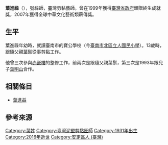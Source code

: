 
'''葉進祿'''（{{bd|1931年||2016年}}），號祿師，臺灣剪黏藝師{{r|林明德}}。曾在1999年獲得[[臺灣省政府|臺灣省政府]]頒贈終生成就獎，2007年獲得全球中華文化藝術類薪傳獎{{r|林明德}}。

== 生平 ==
葉進祿年幼時，就讀臺南市的寶公學校（今[[臺南市北區立人國民小學|臺南市北區立人國民小學]]）{{r|林明德}}。13歲時，跟隨父親[[葉鬃|葉鬃]]從事剪黏工作{{r|林明德}}。

他曾三次參與[[赤嵌樓|赤嵌樓]]的整修工作，前兩次是跟隨父親葉鬃，第三次是1993年跟兒子[[葉明山|葉明山]]合作{{r|林明德}}。

== 相關條目 ==

* [[葉進益|葉進益]]

== 參考來源 ==
{{reflist|refs=
<ref name="林明德">{{cite book|author=林明德 |title=《臺灣寺廟文資保存與社會貢獻》 |chapter=〈從市定古蹟邁向國定古蹟──大觀音亭祀典興濟宮的文化資產與永續經營〉 |publisher=〈里仁書店〉 |date=2018-04-20 |isbn=978-986-94105-6-4 |pages=1-22}}</ref>
}}

[[Category:葉姓|Category:葉姓]]
[[Category:臺灣泥塑剪黏匠師|Category:臺灣泥塑剪黏匠師]]
[[Category:1931年出生|Category:1931年出生]]
[[Category:2016年逝世|Category:2016年逝世]]
[[Category:安定區人_(臺灣)|Category:安定區人 (臺灣)]]